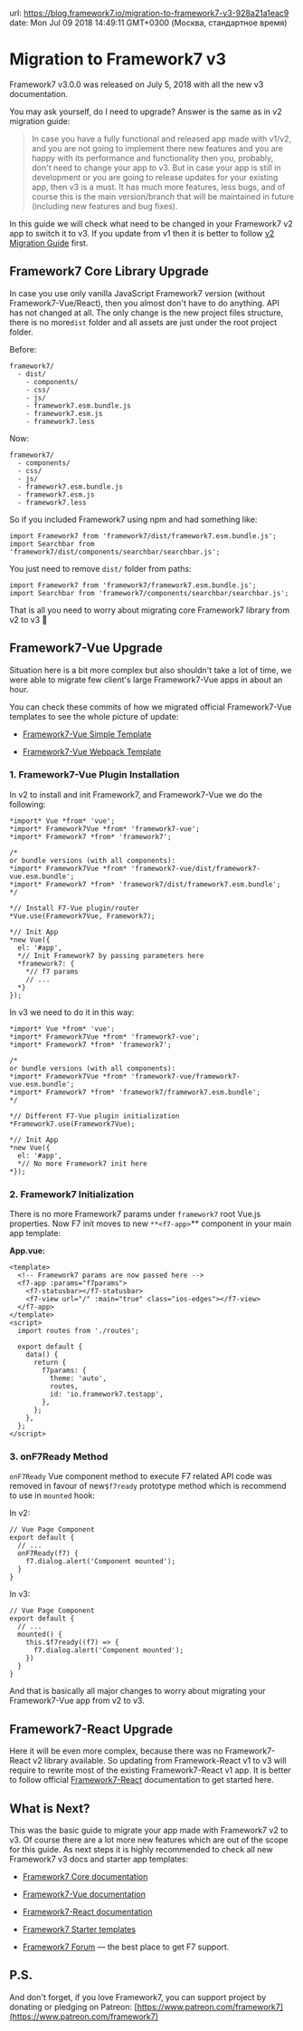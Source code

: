 url: https://blog.framework7.io/migration-to-framework7-v3-928a21a1eac9
date: Mon Jul 09 2018 14:49:11 GMT+0300 (Москва, стандартное время)


# Migration to Framework7 v3



Framework7 v3.0.0 was released on July 5, 2018 with all the new v3 documentation.

You may ask yourself, do I need to upgrade? Answer is the same as in v2 migration guide:
> In case you have a fully functional and released app made with v1/v2, and you are not going to implement there new features and you are happy with its performance and functionality then you, probably, don't need to change your app to v3. But in case your app is still in development or you are going to release updates for your existing app, then v3 is a must. It has much more features, less bugs, and of course this is the main version/branch that will be maintained in future (including new features and bug fixes).

In this guide we will check what need to be changed in your Framework7 v2 app to switch it to v3. If you update from v1 then it is better to follow [v2 Migration Guide](https://blog.framework7.io/migration-to-framework7-v2-eb6dc38ede3b) first.

## Framework7 Core Library Upgrade

In case you use only vanilla JavaScript Framework7 version (without Framework7-Vue/React), then you almost don't have to do anything. API has not changed at all. The only change is the new project files structure, there is no more`dist` folder and all assets are just under the root project folder.

Before:
```
framework7/
  - dist/
    - components/
    - css/
    - js/
    - framework7.esm.bundle.js
    - framework7.esm.js
    - framework7.less
```

Now:
```
framework7/
  - components/
  - css/
  - js/
  - framework7.esm.bundle.js
  - framework7.esm.js
  - framework7.less
```

So if you included Framework7 using npm and had something like:
```
import Framework7 from 'framework7/dist/framework7.esm.bundle.js';
import Searchbar from 'framework7/dist/components/searchbar/searchbar.js';
```

You just need to remove `dist/` folder from paths:
```
import Framework7 from 'framework7/framework7.esm.bundle.js';
import Searchbar from 'framework7/components/searchbar/searchbar.js';
```

That is all you need to worry about migrating core Framework7 library from v2 to v3 🎉

## Framework7-Vue Upgrade

Situation here is a bit more complex but also shouldn't take a lot of time, we were able to migrate few client's large Framework7-Vue apps in about an hour.

You can check these commits of how we migrated official Framework7-Vue templates to see the whole picture of update:

* [Framework7-Vue Simple Template](https://github.com/framework7io/framework7-template-vue-simple/commit/10ef597b85b225795565ed3d771bf5b45a69e8d7)

* [Framework7-Vue Webpack Template](https://github.com/framework7io/framework7-template-vue-webpack/commit/d6c37b79e4560a0c5e0af658c97068119283ac81)

### 1. Framework7-Vue Plugin Installation

In v2 to install and init Framework7, and Framework7-Vue we do the following:
```
*import* Vue *from* 'vue';
*import* Framework7Vue *from* 'framework7-vue';
*import* Framework7 *from* 'framework7';
```
```
/* 
or bundle versions (with all components):
*import* Framework7Vue *from* 'framework7-vue/dist/framework7-vue.esm.bundle';
*import* Framework7 *from* 'framework7/dist/framework7.esm.bundle';
*/
```
```
*// Install F7-Vue plugin/router
*Vue.use(Framework7Vue, Framework7);
```
```
*// Init App
*new Vue({
  el: '#app',
  *// Init Framework7 by passing parameters here
  *framework7: {
    *// f7 params
    // ...
  *}
});
```

In v3 we need to do it in this way:
```
*import* Vue *from* 'vue';
*import* Framework7Vue *from* 'framework7-vue';
*import* Framework7 *from* 'framework7';
```
```
/* 
or bundle versions (with all components):
*import* Framework7Vue *from* 'framework7-vue/framework7-vue.esm.bundle';
*import* Framework7 *from* 'framework7/framework7.esm.bundle';
*/
```
```
*// Different F7-Vue plugin initialization
*Framework7.use(Framework7Vue);
```
```
*// Init App
*new Vue({
  el: '#app',
  *// No more Framework7 init here
*});
```

### 2. Framework7 Initialization

There is no more Framework7 params under `framework7` root Vue.js properties. Now F7 init moves to new `**<f7-app>`** component in your main app template:

**App.vue:**
```
<template>
  <!-- Framework7 params are now passed here -->
  <f7-app :params="f7params">
    <f7-statusbar></f7-statusbar>
    <f7-view url="/" :main="true" class="ios-edges"></f7-view>
  </f7-app>
</template>
<script>
  import routes from './routes';
  
  export default {
    data() {
      return {
        f7params: {
          theme: 'auto',
          routes,
          id: 'io.framework7.testapp',
        },
      };
    },
  };
</script>
```

### 3. onF7Ready Method

`onF7Ready` Vue component method to execute F7 related API code was removed in favour of new`$f7ready` prototype method which is recommend to use in `mounted` hook:

In v2:
```
// Vue Page Component
export default {
  // ...
  onF7Ready(f7) {
    f7.dialog.alert('Component mounted');
  }
}
```

In v3:
```
// Vue Page Component
export default {
  // ...
  mounted() {
    this.$f7ready((f7) => {
      f7.dialog.alert('Component mounted');
    })
  }
}
```

And that is basically all major changes to worry about migrating your Framework7-Vue app from v2 to v3.

## Framework7-React Upgrade

Here it will be even more complex, because there was no Framework7-React v2 library available. So updating from Framework-React v1 to v3 will require to rewrite most of the existing Framework7-React v1 app. It is better to follow official [Framework7-React](http://framework7.io/react/) documentation to get started here.

## What is Next?

This was the basic guide to migrate your app made with Framework7 v2 to v3. Of course there are a lot more new features which are out of the scope for this guide. As next steps it is highly recommended to check all new Framework7 v3 docs and starter app templates:

* [Framework7 Core documentation](http://framework7.io/docs/)

* [Framework7-Vue documentation](http://framework7.io/vue/)

* [Framework7-React documentation](http://framework7.io/react/)

* [Framework7 Starter templates](http://framework7.io/templates/)

* [Framework7 Forum](http://forum.framework7.io) — the best place to get F7 support.

## P.S.

And don't forget, if you love Framework7, you can support project by donating or pledging on Patreon: [https://www.patreon.com/framework7](https://www.patreon.com/framework7)
